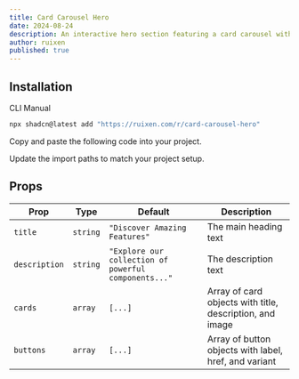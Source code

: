 ```yaml
---
title: Card Carousel Hero
date: 2024-08-24
description: An interactive hero section featuring a card carousel with smooth animations
author: ruixen
published: true
---
```


<ComponentPreview name="card-carousel-hero-demo" />

## Installation

<Tabs defaultValue="cli">

<TabsList>
  <TabsTrigger value="cli">CLI</TabsTrigger>
  <TabsTrigger value="manual">Manual</TabsTrigger>
</TabsList>
<TabsContent value="cli">

```bash
npx shadcn@latest add "https://ruixen.com/r/card-carousel-hero"
```

</TabsContent>

<TabsContent value="manual">

<Steps>

<Step>Copy and paste the following code into your project.</Step>

<ComponentSource name="card-carousel-hero" />

<Step>Update the import paths to match your project setup.</Step>

</Steps>

</TabsContent>

</Tabs>

## Props

| Prop          | Type     | Default                                              | Description                                              |
| ------------- | -------- | ---------------------------------------------------- | -------------------------------------------------------- |
| `title`       | `string` | `"Discover Amazing Features"`                        | The main heading text                                    |
| `description` | `string` | `"Explore our collection of powerful components..."` | The description text                                     |
| `cards`       | `array`  | `[...]`                                              | Array of card objects with title, description, and image |
| `buttons`     | `array`  | `[...]`                                              | Array of button objects with label, href, and variant    |
